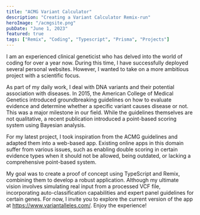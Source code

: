 ```yaml
---
title: "ACMG Variant Calculator"
description: "Creating a Variant Calculator Remix-run"
heroImage: "/acmgsite.png"
pubDate: "June 1, 2023"
featured: true
tags: ["Remix", "Coding", "Typescript", "Prisma", "Projects"]
---
```

I am an experienced clinical geneticist who has delved into the world of coding for over a year now. During this time, I have successfully deployed several personal websites. However, I wanted to take on a more ambitious project with a scientific focus.

As part of my daily work, I deal with DNA variants and their potential association with diseases. In 2015, the American College of Medical Genetics introduced groundbreaking guidelines on how to evaluate evidence and determine whether a specific variant causes disease or not. This was a major milestone in our field. While the guidelines themselves are not qualitative, a recent publication introduced a point-based scoring system using Bayesian analysis.

For my latest project, I took inspiration from the ACMG guidelines and adapted them into a web-based app. Existing online apps in this domain suffer from various issues, such as enabling double scoring in certain evidence types when it should not be allowed, being outdated, or lacking a comprehensive point-based system.

My goal was to create a proof of concept using TypeScript and Remix, combining them to develop a robust application. Although my ultimate vision involves simulating real input from a processed VCF file, incorporating auto-classification capabilities and expert panel guidelines for certain genes. For now, I invite you to explore the current version of the app at https://www.variantalleles.com/. Enjoy the experience!




